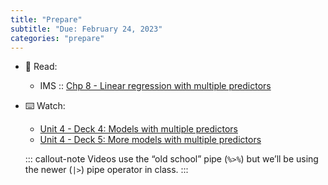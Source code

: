 ```yaml
---
title: "Prepare"
subtitle: "Due: February 24, 2023"
categories: "prepare"
---
```


-   📖 Read:

    -   IMS :: [Chp 8 - Linear regression with multiple predictors](https://openintro-ims.netlify.app/model-mlr.html)

-   ⌨️ Watch:

    -   [Unit 4 - Deck 4: Models with multiple predictors](https://www.youtube.com/watch?v=mjkNabD4oi4)
    -   [Unit 4 - Deck 5: More models with multiple predictors](https://www.youtube.com/watch?v=nJAYRnLPb10)

    ::: callout-note Videos use the "old school" pipe (`%>%`) but we'll be using the newer (`|>`) pipe operator in class. :::
